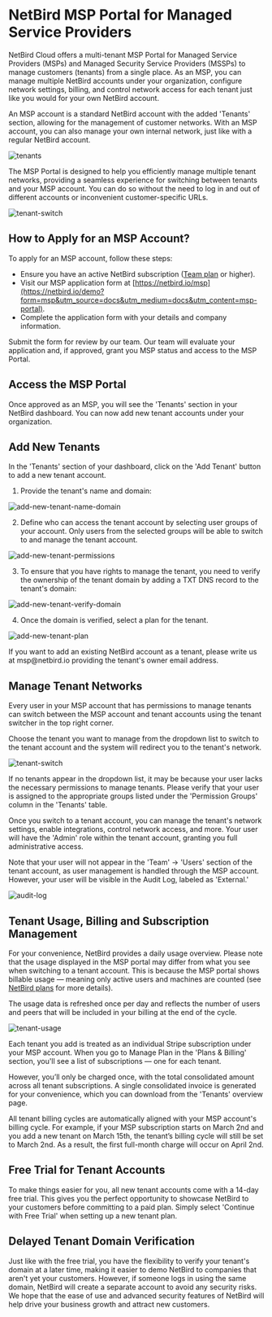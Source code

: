 # NetBird MSP Portal for Managed Service Providers

NetBird Cloud offers a multi-tenant MSP Portal for Managed Service Providers (MSPs) and Managed Security Service Providers (MSSPs)
to manage customers (tenants) from a single place. As an MSP, you can manage multiple NetBird accounts under your organization,
configure network settings, billing, and control network access for each tenant just like you would for your own NetBird account.

An MSP account is a standard NetBird account with the added 'Tenants' section, allowing for the management of customer networks.
With an MSP account, you can also manage your own internal network, just like with a regular NetBird account.

<p>
    <img src="/docs-static/img/how-to-guides/msp-portal/tenants.png" alt="tenants" className="imagewrapper-big"/>
</p>

The MSP Portal is designed to help you efficiently manage multiple tenant networks, providing a seamless experience for
switching between tenants and your MSP account. You can do so without the need to log in and out of different accounts
or inconvenient customer-specific URLs.

<p>
    <img src="/docs-static/img/how-to-guides/msp-portal/tenant-switch.png" alt="tenant-switch" className="imagewrapper"/>
</p>

## How to Apply for an MSP Account?
To apply for an MSP account, follow these steps:

* Ensure you have an active NetBird subscription ([Team plan](https://netbird.io/pricing) or higher).
* Visit our MSP application form at [https://netbird.io/msp](https://netbird.io/demo?form=msp&utm_source=docs&utm_medium=docs&utm_content=msp-portal).
* Complete the application form with your details and company information.

Submit the form for review by our team. Our team will evaluate your application and, if approved, grant you MSP status
and access to the MSP Portal.

## Access the MSP Portal
Once approved as an MSP, you will see the 'Tenants' section in your NetBird dashboard.
You can now add new tenant accounts under your organization.

## Add New Tenants

In the 'Tenants' section of your dashboard, click on the 'Add Tenant' button to add a new tenant account.

1. Provide the tenant's name and domain:
<p>
    <img src="/docs-static/img/how-to-guides/msp-portal/add-new-tenant-name-domain.png" alt="add-new-tenant-name-domain" className="imagewrapper"/>
</p>

2. Define who can access the tenant account by selecting user groups of your account. Only users from the selected groups will
be able to switch to and manage the tenant account.
<p>
    <img src="/docs-static/img/how-to-guides/msp-portal/add-new-tenant-permissions.png" alt="add-new-tenant-permissions" className="imagewrapper"/>
</p>

3. To ensure that you have rights to manage the tenant, you need to verify the ownership of the tenant domain by adding
a TXT DNS record to the tenant's domain:
<p>
    <img src="/docs-static/img/how-to-guides/msp-portal/add-new-tenant-verify-domain.png" alt="add-new-tenant-verify-domain" className="imagewrapper"/>
</p>

4. Once the domain is verified, select a plan for the tenant.

<p>
    <img src="/docs-static/img/how-to-guides/msp-portal/add-new-tenant-plan.png" alt="add-new-tenant-plan" className="imagewrapper"/>
</p>

<Note>
    If you want to add an existing NetBird account as a tenant, please write us at msp@netbird.io providing the
    tenant's owner email address.
</Note>

## Manage Tenant Networks

Every user in your MSP account that has permissions to manage tenants can switch between the MSP account and tenant
accounts using the tenant switcher in the top right corner.

Choose the tenant you want to manage from the dropdown list to switch to the tenant account and the system will redirect
you to the tenant's network.

<p>
    <img src="/docs-static/img/how-to-guides/msp-portal/tenant-switch.png" alt="tenant-switch" className="imagewrapper"/>
</p>

<Note>
    If no tenants appear in the dropdown list, it may be because your user lacks the necessary permissions to manage tenants.
    Please verify that your user is assigned to the appropriate groups listed under the 'Permission Groups' column in the 'Tenants'
    table.
</Note>

Once you switch to a tenant account, you can manage the tenant's network settings, enable integrations, control network access, and more.
Your user will have the 'Admin' role within the tenant account, granting you full administrative access.

Note that your user will not appear in the 'Team' -> 'Users' section of the tenant account, as user management is handled
through the MSP account. However, your user will be visible in the Audit Log, labeled as 'External.'

<p>
    <img src="/docs-static/img/how-to-guides/msp-portal/tenant-audit-log.png" alt="audit-log" className="imagewrapper-big"/>
</p>

## Tenant Usage, Billing and Subscription Management

For your convenience, NetBird provides a daily usage overview.
Please note that the usage displayed in the MSP portal may differ from what you see when switching to a tenant account.
This is because the MSP portal shows billable usage — meaning only active users and machines are counted
(see [NetBird plans](/how-to/plans-and-billing#net-bird-plans) for more details).

The usage data is refreshed once per day and reflects the number of users and peers that will be included in your billing at the end of the cycle.

<p>
    <img src="/docs-static/img/how-to-guides/msp-portal/tenant-usage.png" alt="tenant-usage" className="imagewrapper-big"/>
</p>

Each tenant you add is treated as an individual Stripe subscription under your MSP account. When you go to Manage Plan
in the 'Plans & Billing' section, you'll see a list of subscriptions — one for each tenant.

However, you’ll only be charged once, with the total consolidated amount across all tenant subscriptions.
A single consolidated invoice is generated for your convenience, which you can download from the 'Tenants' overview page.

<Note>
    All tenant billing cycles are automatically aligned with your MSP account's billing cycle.
    For example, if your MSP subscription starts on March 2nd and you add a new tenant on March 15th,
    the tenant’s billing cycle will still be set to March 2nd. As a result, the first full-month charge will occur on April 2nd.
</Note>

## Free Trial for Tenant Accounts

To make things easier for you, all new tenant accounts come with a 14-day free trial. This gives you the perfect opportunity
to showcase NetBird to your customers before committing to a paid plan. Simply select 'Continue with Free Trial' when
setting up a new tenant plan.

## Delayed Tenant Domain Verification

Just like with the free trial, you have the flexibility to verify your tenant's domain at a later time, making it easier
to demo NetBird to companies that aren't yet your customers. However, if someone logs in using the same domain, NetBird will
create a separate account to avoid any security risks. We hope that the ease of use and advanced security features of NetBird will help drive
your business growth and attract new customers.